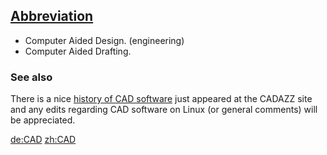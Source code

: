 ==[[Wiktionary:List of acronyms and abbreviations|Abbreviation]]==

*Computer Aided Design. (engineering)
*Computer Aided Drafting.
{{wikipedia}}
===See also===
There is a nice [http://www.cadazz.com history of CAD software] just appeared at the CADAZZ site and any edits regarding CAD software on Linux (or general comments) will be appreciated.

[[de:CAD]]
[[zh:CAD]]